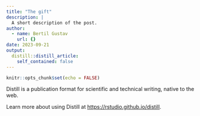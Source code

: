 ```yaml
---
title: "The gift"
description: |
  A short description of the post.
author:
  - name: Bertil Gustav
    url: {}
date: 2023-09-21
output:
  distill::distill_article:
    self_contained: false
---
```



```r
knitr::opts_chunk$set(echo = FALSE)
```

Distill is a publication format for scientific and technical writing, native to the web.

Learn more about using Distill at <https://rstudio.github.io/distill>.


